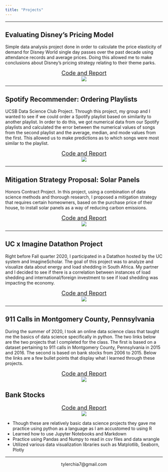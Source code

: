 ```yaml
---
title: "Projects"
---
```

*****

## Evaluating Disney's Pricing Model <i class="fab fa-r-project"></I>
Simple data analysis project done in order to calculate the price elasticity of demand for Disney World single day passes over the past decade using attendance records and average prices.  Doing this allowed me to make conclusions about Disney's pricing strategy relating to their theme parks.

<center>
<font size="4">
[Code and Report](https://tylerchia.github.io/disneyworld_ticket_elasticity/)
</font>
</center>

<center>
![](./data/disneyattendance.png)
</center>

*****

## Spotify Recommender: Ordering Playlists <i class="fab fa-r-project"></I> <i class="fab fa-python"></I>
UCSB Data Science Club Project.  Through this project, my group and I wanted to see if we could order a Spotify playlist based on similarity to another playlist.  In order to do this, we got numerical data from our Spotify playlists and calculated the error between the numerical values of songs from the second playlist and the average, median, and mode values from the first.  This allowed us to make predictions as to which songs were most similar to the playlist.  

<center>
<font size="4">
[Code and Report](https://tylerchia.github.io/dsclub-spotify-recommender/)
</font>
</center>

<center>
![](./data/histogram1.png)
</center>

*****

## Mitigation Strategy Proposal: Solar Panels <i class="fab fa-r-project"></I>
Honors Contract Project.  In this project, using a combination of data science methods and thorough research, I proposed a mitigation strategy that requires certain homeowners, based on the purchase price of their house, to install solar panels as a way of reducing carbon emissions.

<center>
<font size="4">
[Code and Report](https://tylerchia.github.io/Solar-Panel-Proposal/)
</font>
</center>

<center>
![](./data/solarpanel.png)
</center>

*****

## UC x Imagine Datathon Project <i class="fab fa-python"></I>
Right before Fall quarter 2020, I participated in a Datathon hosted by the UC system and ImagineScholar.  The goal of this project was to analyze and visualize data about energy and load shedding in South Africa.  My partner and I decided to see if there is a correlation between instances of load shedding and international/foreign investment to see if load shedding was impacting the economy.

<center>
<font size="4">
[Code and Report](https://deepnote.com/publish/f31d9b1e-b811-4010-8d3e-ce8e17f35adb)
</font>
</center>

<center>
![](./data/datathon.png)
</center>

*****

## 911 Calls in Montgomery County, Pennsylvania <i class="fab fa-python"></I>
During the summer of 2020, I took an online data science class that taught me the basics of data science specifically in python.  The two links below are the two projects that I completed for the class.  The first is based on a dataset pertaining to 911 calls in Montgomery County, Pennsylvania in 2015 and 2016.  The second is based on bank stocks from 2006 to 2015.  Below the links are a few bullet points that display what I learned through these projects.

<center>
<font size="4">
[Code and Report](https://tylerchia.github.io/Montgomery-County-911-Calls/)
</font>
</center>

<center>
![](./data/911_Calls.png)
</center>


## Bank Stocks <i class="fab fa-python"></I>

<center>
<font size="4">
[Code and Report](https://tylerchia.github.io/bank-stocks-project/)
</font>
</center>

<center>
![](./data/30-day-avg.png)
</center>

- Though these are relatively basic data science projects they gave me practice using python as a language as I am accustomed to using R
- Learned how to use Jupyter Notebooks and Markdown
- Practice using Pandas and Numpy to read in csv files and data wrangle
- Utilized various data visualization libraries such as Matplotlib, Seaborn, Plotly

*****

<center>
tylerchia7@gmail.com
</center>